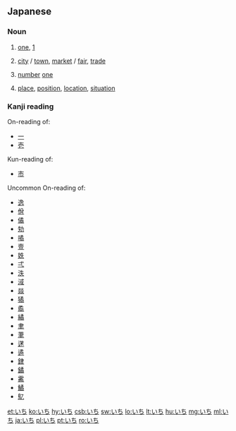 ==Japanese==

===Noun===
{{ja-noun|h|rom=ichi}}

# {{ja-def|一}} [[one]], [[1]]
# {{ja-def|市}} [[city]] / [[town]], [[market]] / [[fair]], [[trade]]
# {{ja-def|壱}} [[number]] [[one]]
# {{ja-def|位置|位地}} [[place]], [[position]], [[location]], [[situation]]

===Kanji reading===
{{ja-kanji reading|rom=ichi}}
; On-reading of:
* [[一]]
* [[壱]]
; Kun-reading of:
* [[市]]
; Uncommon On-reading of:
{{attention|ja|should there be a separate section like this?}}
* [[逸]]
* [[佾]]
* [[僪]]
* [[劮]]
* [[噊]]
* [[壹]]
* [[妷]]
* [[弌]]
* [[泆]]
* [[淢]]
* [[燚]]
* [[獝]]
* [[矞]]
* [[繘]]
* [[聿]]
* [[茟]]
* [[蒁]]
* [[遹]]
* [[銉]]
* [[鐍]]
* [[霱]]
* [[鱊]]
* [[鳦]]

[[et:いち]]
[[ko:いち]]
[[hy:いち]]
[[csb:いち]]
[[sw:いち]]
[[lo:いち]]
[[lt:いち]]
[[hu:いち]]
[[mg:いち]]
[[ml:いち]]
[[ja:いち]]
[[pl:いち]]
[[pt:いち]]
[[ro:いち]]